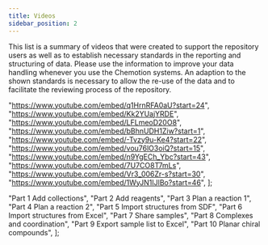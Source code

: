 ```yaml
---
title: Videos
sidebar_position: 2
---
```



This list is a summary of videos that were created to support the repository users as well as to establish necessary standards in the reporting and structuring of data. Please use the information to improve your data handling whenever you use the Chemotion systems.
An adaption to the shown standards is necessary to allow the re-use of the data and to facilitate the reviewing process of the repository.

  "https://www.youtube.com/embed/q1HrnRFA0aU?start=24",
  "https://www.youtube.com/embed/Kk2YUajYRDE",
  "https://www.youtube.com/embed/LFLmeoD20O8",
  "https://www.youtube.com/embed/bBhnUDH1Ziw?start=1",
  "https://www.youtube.com/embed/-Tvzy9u-Ke4?start=22",
  "https://www.youtube.com/embed/vou76lO3oiQ?start=15",
  "https://www.youtube.com/embed/n9YgECh_Ybc?start=43",
  "https://www.youtube.com/embed/7U7CO8T7mLs",
  "https://www.youtube.com/embed/Vr3_006Zr-s?start=30",
  "https://www.youtube.com/embed/1WyJN1IJlBo?start=46",
];

  "Part 1 Add collections",
  "Part 2 Add reagents",
  "Part 3 Plan a reaction 1",
  "Part 4 Plan a reaction 2",
  "Part 5 Import structures from SDF",
  "Part 6 Import structures from Excel",
  "Part 7 Share samples",
  "Part 8 Complexes and coordination",
  "Part 9 Export sample list to Excel",
  "Part 10 Planar chiral compounds",
];

<Gallery links={links_eln} titles={titles_eln} />
